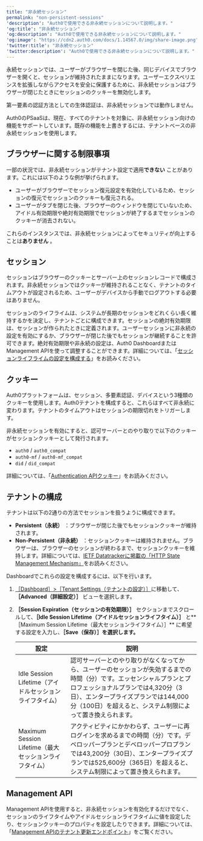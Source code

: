 ```yaml
---
title: "非永続セッション"
permalink: "non-persistent-sessions"
'description': "Auth0で使用できる非永続セッションについて説明します。"
'og:title': "非永続セッション"
'og:description': "Auth0で使用できる非永続セッションについて説明します。"
'og:image': "https://cdn2.auth0.com/docs/1.14567.0/img/share-image.png"
'twitter:title': "非永続セッション"
'twitter:description': "Auth0で使用できる非永続セッションについて説明します。"
---
```


永続セッションでは、ユーザーがブラウザーを閉じた後、同じデバイスでブラウザーを開くと、セッションが維持されたままになります。ユーザーエクスペリエンスを拡張しながらアクセスを安全に保護するために、非永続セッションはブラウザーが閉じたときにセッションのクッキーを無効化します。

<Warning>

第一要素の認証方法としての生体認証は、非永続セッションでは動作しません。

</Warning>

<Callout icon="file-lines" color="#0EA5E9" iconType="regular">

Auth0のPSaaSは、現在、すべてのテナントを対象に、非永続セッション向けの機能をサポートしています。既存の機能を上書きするには、テナントベースの非永続セッションを使用します。

</Callout>

## ブラウザーに関する制限事項

一部の状況では、非永続セッションがテナント設定で適用**できない** ことがあります。これには以下のような例が挙げられます。

* ユーザーがブラウザーでセッション復元設定を有効化しているため、セッションの復元でセッションのクッキーも復元される。
* ユーザーがタブを閉じた後、ブラウザーのウィンドウを閉じていないため、アイドル有効期限や絶対有効期限でセッションが終了するまでセッションのクッキーが消去されない。

<Callout icon="file-lines" color="#0EA5E9" iconType="regular">

これらのインスタンスでは、非永続セッションによってセキュリティが向上することは**ありません** 。

</Callout>

## セッション

セッションはブラウザーのクッキーとサーバー上のセッションレコードで構成されます。非永続セッションではクッキーが維持されることなく、テナントのタイムアウトが設定されるため、ユーザーがデバイスから手動でログアウトする必要はありません。

セッションのライフライムは、システムが長期のセッションをどれくらい長く維持するかを決定し、テナントごとに構成できます。セッションの絶対有効期限は、セッションが作られたときに定義されます。ユーザーセッションに非永続の設定を有効にするか、ブラウザーが閉じた後でもセッションが継続することを許可できます。絶対有効期限や非永続の設定は、<Tooltip data-tooltip-id="react-containers-DefinitionTooltip-0" href="/ja-jp/glossary?term=auth0-dashboard" tip="Auth0 Dashboard: サービスを構成するためのAuth0の主製品。" cta="用語集の表示">Auth0 Dashboard</Tooltip>または<Tooltip data-tooltip-id="react-containers-DefinitionTooltip-0" href="/ja-jp/glossary?term=management-api" tip="Management API: 顧客が管理タスクを実行できるようにするための製品。" cta="用語集の表示">Management API</Tooltip>を使って調整することができます。詳細については、「[セッションライフライムの設定を構成する](/ja-jp/manage-users/sessions/configure-session-lifetime-settings)」をお読みください。

## クッキー

Auth0プラットフォームは、セッション、多要素認証、デバイスという3種類のクッキーを使用します。Auth0テナントを構成すると、これらはすべて非永続に変わります。テナントのタイムアウトはセッションの期限切れをトリガーします。

非永続セッションを有効にすると、認可サーバーとのやり取りで以下のクッキーがセッションクッキーとして発行されます。

* `auth0` / `auth0_compat`
* `auth0-mf` / `auth0-mf_compat`
* `did` / `did_compat`

詳細については、「[Authentication APIクッキー](/ja-jp/manage-users/cookies/authentication-api-cookies)」をお読みください。

## テナントの構成

テナントは以下の2通りの方法でセッションを扱うように構成できます。

* **Persistent（永続）** ：ブラウザーが閉じた後でもセッションクッキーが維持されます。
* **Non-Persistent（非永続）** ：セッションクッキーは維持されません。ブラウザーは、ブラウザーのセッションが終わるまで、セッションクッキーを維持します。詳細については、[IETF Datatrackerに掲載の「HTTP State Management Mechanism」](https://datatracker.ietf.org/doc/rfc2109/)をお読みください。

Dashboardでこれらの設定を構成するには、以下を行います。

1. [［Dashboard］>［Tenant Settings（テナントの設定）］](https://manage.auth0.com/#/tenant)に移動して、**［Advanced（詳細設定）］** ビューを選択します。
2. **［Session Expiration（セッションの有効期限）］** セクションまでスクロールして、**［Idle Session Lifetime（アイドルセッションライフタイム）］** と**［Maximum Session Lifetime（最大セッションライフタイム）］** に希望する設定を入力し、**［Save（保存）］を選択します。**

   <table class="table"><thead>
   <tr>
   <th><strong>設定</strong></th>
   <th><strong>説明</strong></th>
   </tr>
   </thead>
   <tbody>
   <tr>
   <td>Idle Session Lifetime（アイドルセッションライフタイム）</td>
   <td>認可サーバーとのやり取りがなくなってから、ユーザーのセッションが失効するまでの時間（分）です。エッセンシャルプランとプロフェッショナルプランでは4,320分（3日）、エンタープライズプランでは144,000分（100日）を超えると、システム制限によって置き換えられます。</td>
   </tr>
   <tr>
   <td>Maximum Session Lifetime（最大セッションライフタイム）</td>
   <td>アクティビティにかかわらず、ユーザーに再ログインを求めるまでの時間（分）です。デベロッパープランとデベロッパープロプランでは43,200分（30日）、エンタープライズプランでは525,600分（365日）を超えると、システム制限によって置き換えられます。</td>
   </tr>
   </tbody>
   </table>

## Management API

Management APIを使用すると、非永続セッションを有効化するだけでなく、セッションのライフタイムやアイドルセッションライフタイムに値を設定したり、セッションクッキーのプロパティを設定したりできます。詳細については、「[Management APIのテナント更新エンドポイント](https://auth0.com/docs/api/management/v2/tenants/patch-settings)」をご覧ください。